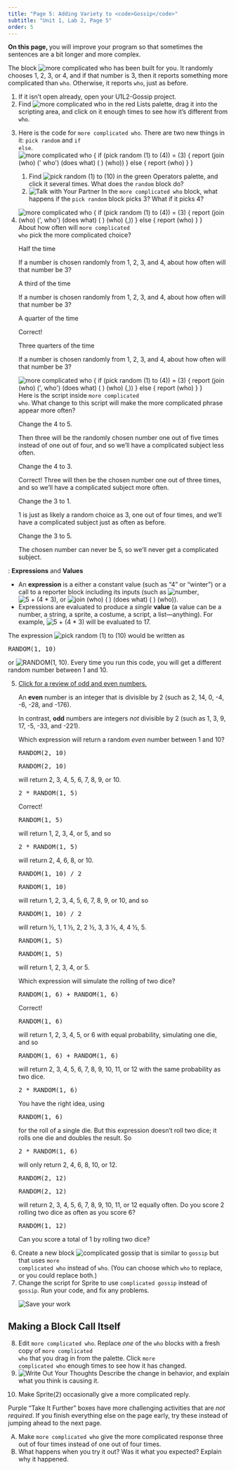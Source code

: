 ```yaml
---
title: "Page 5: Adding Variety to <code>Gossip</code>"
subtitle: "Unit 1, Lab 2, Page 5"
order: 5
---
```


::: learn
<p><strong>On this page, </strong> you will improve your program so that sometimes the sentences are a bit longer and more complex.</p>
:::

The block <img src="/img/1-introduction/more-complicated-who.png" title="more complicated who" alt="more complicated who"/> has been built for you. It randomly chooses 1, 2, 3, or 4, and if that number is 3, then it reports something more complicated than <code>who</code>. Otherwise, it reports <code>who</code>, just as before.

::: {#first .forYouToDo}
<ol>

<li>If it isn't open already, open your U1L2-Gossip project.</li>

<li>Find <img src="/img/1-introduction/more-complicated-who.png" title="more complicated who" alt="more complicated who"/> in the red Lists palette, drag it into the scripting area, and click on it enough times to see how it's different from <code>who</code>.</li>

<li>

<!--<div class="index-term" id="pick random</code>"></div>-->

Here is the code for <code>more complicated who</code>. There are two new things in it: <code>pick random</code> and <code>if else</code>.<br /> <img src="/img/1-introduction/more-complicated-who-script.png" title="more complicated who {
if (pick random (1) to (4)) = (3) {
report (join (who) (&apos;, who&apos;) (does what) ( ) (who) (,))                                                                                          
} else {
report (who)
}
}" alt="more complicated who {
if (pick random (1) to (4)) = (3) {
report (join (who) (&apos; who&apos;) (does what) ( ) (who))                                                                                          
} else {
report (who)
}
}" class="ms-4"/>

<ol>

<li>Find <img src="/img/blocks/pick-random-1-to-10-full-size.png" title="pick random (1) to (10)" alt="pick random (1) to (10)" class="inline"/> in the green Operators palette, and click it several times. What does the <code>random</code> block do?</li>

<li><img src="/img/icons/talk-with-your-partner.png" title="Talk with Your Partner" alt="Talk with Your Partner" class="inline"/> In the <code>more complicated who</code> block, what happens if the <code>pick random</code> block picks 3? What if it picks 4?</li>

</ol>

</li>

<li>

<!-- Question 1 -->

::: {.assessment-data type="multiplechoice" identifier="About how often will more complicated who pick the more complicated choice?" hasinlinefeedback="true" maxchoices="1" responseidentifier="ri1" shuffle="false"}
::: prompt

<img src="/img/1-introduction/more-complicated-who-script.png" title="more complicated who {
if (pick random (1) to (4)) = (3) {
report (join (who) (&apos;, who&apos;) (does what) ( ) (who) (,))                                                                                          
} else {
report (who)
}
}" alt="more complicated who {
if (pick random (1) to (4)) = (3) {
report (join (who) (&apos;, who&apos;) (does what) ( ) (who) (,))                                                                                          
} else {
report (who)
}
}" class="float-end"/> About how often will <code>more complicated who</code> pick the more complicated choice?
:::

::: {.choice identifier="c1"}
::: text
Half the time
:::

::: feedback
If a number is chosen randomly from 1, 2, 3, and 4, about how often will that number be 3?
:::
:::

::: {.choice identifier="c2"}
::: text
A third of the time
:::

::: feedback
If a number is chosen randomly from 1, 2, 3, and 4, about how often will that number be 3?
:::
:::

::: {.choice identifier="c3"}
::: text
A quarter of the time
:::

::: feedback
Correct!
:::
:::

::: {.choice identifier="c4"}
::: text
Three quarters of the time
:::

::: feedback
If a number is chosen randomly from 1, 2, 3, and 4, about how often will that number be 3?
:::
:::

::: {.responseDeclaration identifier="ri1"}
::: {.correctResponse identifier="c3"}
:::
:::
:::

<!-- Question 2 -->

::: {.assessment-data type="multiplechoice" identifier="About how often will more complicated who pick the more complicated choice?" hasinlinefeedback="true" maxchoices="1" responseidentifier="ri2" shuffle="false"}
::: prompt

<img src="/img/1-introduction/more-complicated-who-script.png" title="more complicated who {
if (pick random (1) to (4)) = (3) {
report (join (who) (&apos;, who&apos;) (does what) ( ) (who) (,))                                                                                          
} else {
report (who)
}
}" alt="more complicated who {
if (pick random (1) to (4)) = (3) {
report (join (who) (&apos;, who&apos;) (does what) ( ) (who) (,))                                                                                          
} else {
report (who)
}
}" class="float-end"/> Here is the script inside <code>more complicated who</code>. What change to this script will make the more complicated phrase appear more often?
:::

::: {.choice identifier="c1"}
::: text
Change the 4 to 5.
:::

::: feedback
Then three will be the randomly chosen number one out of five times instead of one out of four, and so we'll have a complicated subject less often.
:::
:::

::: {.choice identifier="c2"}
::: text
Change the 4 to 3.
:::

::: feedback
Correct! Three will then be the chosen number one out of three times, and so we'll have a complicated subject more often.
:::
:::

::: {.choice identifier="c3"}
::: text
Change the 3 to 1.
:::

::: feedback
1 is just as likely a random choice as 3, one out of four times, and we'll have a complicated subject just as often as before.
:::
:::

::: {.choice identifier="c4"}
::: text
Change the 3 to 5.
:::

::: feedback
The chosen number can never be 5, so we'll never get a complicated subject.
:::
:::

::: {.responseDeclaration identifier="ri2"}
::: {.correctResponse identifier="c2"}
:::
:::
:::

</li>

</ol>
:::

::: vocabFullWidth
: <strong>Expressions</strong> and <strong>Values</strong>

<ul>

<li>An <strong>expression</strong> is a either a constant value (such as "4" or "winter") or a call to a reporter block including its inputs (such as <img src="/img/2-complexity/number.png" title="number" alt="number" class="inline"/>, <img src="/img/1-introduction/5+(4x3).png" title="5 + (4 * 3)" alt="5 + (4 * 3)" class="inline py-0"/>, or <img src="/img/2-complexity/join-who-doeswhat-who.png" title="join (who) ( ) (does what) ( ) (who)" alt="join (who) ( ) (does what) ( ) (who)" class="inline"/>).</li>

<li>Expressions are evaluated to produce a <em>single</em> <strong>value</strong> (a value can be a number, a string, a sprite, a costume, a script, a list---anything). For example, <img src="/img/1-introduction/5+(4x3).png" title="5 + (4 * 3)" alt="5 + (4 * 3)" class="inline py-0"/> will be evaluated to 17.</li>

</ul>
:::

::: examFullWidth
<!--<div class="index-term" id="pick random</code>"></div>-->
::: pseudop
The expression <img src="/img/blocks/pick-random-1-to-10-full-size.png" title="pick random (1) to (10)" alt="pick random (1) to (10)" class="inline"/> would be written as

```{=html}
<pre class="inline">RANDOM(1, 10)</pre>
```
or <img src="/img/1-introduction/random-blocktran.png" title="RANDOM(1, 10)" alt="RANDOM(1, 10)" class="inline"/>. Every time you run this code, you will get a different random number between 1 and 10.
:::
:::

::: forYouToDo
<ol start="5">

<li>

<!-- Question 3 -->

::: {.assessment-data type="multiplechoice" identifier="What expression would return a random even number between 1 and 10?" hasinlinefeedback="true" maxchoices="1" responseidentifier="ri3" shuffle="true"}
::: prompt

::: sidenoteBig
<a href="#hint-parity" data-bs-toggle="collapse" title="Click for a review about odd and even numbers.">Click for a review of odd and even numbers.</a>

::: {#hint-parity .collapse}
<p>An <strong>even</strong> number is an integer that is divisible by 2 (such as 2, 14, 0, -4, -6, -28, and -176).</p>

<p>In contrast, <strong>odd</strong> numbers are integers <em>not</em> divisible by 2 (such as 1, 3, 9, 17, -5, -33, and -221).</p>
:::
:::

Which expression will return a random <em>even</em> number between 1 and 10?
:::

::: {.choice identifier="c1"}
::: text
```{=html}
<pre class="inline">RANDOM(2, 10)</pre>
```
:::

::: feedback
```{=html}
<pre class="inline">RANDOM(2, 10)</pre>
```
will return 2, 3, 4, 5, 6, 7, 8, 9, or 10.
:::
:::

::: {.choice identifier="c2"}
::: text
```{=html}
<pre class="inline">2 * RANDOM(1, 5)</pre>
```
:::

::: feedback
Correct!

```{=html}
<pre class="inline">RANDOM(1, 5)</pre>
```
will return 1, 2, 3, 4, or 5, and so

```{=html}
<pre class="inline">2 * RANDOM(1, 5)</pre>
```
will return 2, 4, 6, 8, or 10.
:::
:::

::: {.choice identifier="c3"}
::: text
```{=html}
<pre class="inline">RANDOM(1, 10) / 2</pre>
```
:::

::: feedback
```{=html}
<pre class="inline">RANDOM(1, 10)</pre>
```
will return 1, 2, 3, 4, 5, 6, 7, 8, 9, or 10, and so

```{=html}
<pre class="inline">RANDOM(1, 10) / 2</pre>
```
will return ½, 1, 1 ½, 2, 2 ½, 3, 3 ½, 4, 4 ½, 5.
:::
:::

::: {.choice identifier="c4"}
::: text
```{=html}
<pre class="inline">RANDOM(1, 5)</pre>
```
:::

::: feedback
```{=html}
<pre class="inline">RANDOM(1, 5)</pre>
```
will return 1, 2, 3, 4, or 5.
:::
:::

::: {.responseDeclaration identifier="ri3"}
::: {.correctResponse identifier="c2"}
:::
:::
:::

<!-- Question 4 -->

::: {.assessment-data type="multiplechoice" identifier="Which expression will simulate the rolling of two dice?" hasinlinefeedback="true" maxchoices="1" responseidentifier="ri4" shuffle="true"}
::: prompt

Which expression will simulate the rolling of two dice?
:::

::: {.choice identifier="c1"}
::: text
```{=html}
<pre class="inline">RANDOM(1, 6) + RANDOM(1, 6)</pre>
```
:::

::: feedback
Correct!

```{=html}
<pre class="inline">RANDOM(1, 6)</pre>
```
will return 1, 2, 3, 4, 5, or 6 with equal probability, simulating one die, and so

```{=html}
<pre class="inline">RANDOM(1, 6) + RANDOM(1, 6)</pre>
```
will return 2, 3, 4, 5, 6, 7, 8, 9, 10, 11, or 12 with the same probability as two dice.
:::
:::

::: {.choice identifier="c2"}
::: text
```{=html}
<pre class="inline">2 * RANDOM(1, 6)</pre>
```
:::

::: feedback
You have the right idea, using

```{=html}
<pre class="inline">RANDOM(1, 6)</pre>
```
for the roll of a single die. But this expression doesn't roll two dice; it rolls one die and doubles the result. So

```{=html}
<pre class="inline">2 * RANDOM(1, 6)</pre>
```
will only return 2, 4, 6, 8, 10, or 12.
:::
:::

::: {.choice identifier="c3"}
::: text
```{=html}
<pre class="inline">RANDOM(2, 12)</pre>
```
:::

::: feedback
```{=html}
<pre class="inline">RANDOM(2, 12)</pre>
```
will return 2, 3, 4, 5, 6, 7, 8, 9, 10, 11, or 12 equally often. Do you score 2 rolling two dice as often as you score 6?
:::
:::

::: {.choice identifier="c4"}
::: text
```{=html}
<pre class="inline">RANDOM(1, 12)</pre>
```
:::

::: feedback
Can you score a total of 1 by rolling two dice?
:::
:::

::: {.responseDeclaration identifier="ri4"}
::: {.correctResponse identifier="c1"}
:::
:::
:::

</li>

<li>Create a new block <img src="/img/1-introduction/complicated-gossip.png" title="complicated gossip" alt="complicated gossip" class="inline py-0"/> that is similar to <code>gossip</code> but that uses <code>more complicated who</code> instead of <code>who</code>. (You can choose which <code>who</code> to replace, or you could replace both.)</li>

<li>Change the script for Sprite to use <code>complicated gossip</code> instead of <code>gossip</code>. Run your code, and fix any problems.</li>

<img src="/img/icons/save-now.png" title="Save your work" alt="Save your work" class="inline"/>

</ol>
:::

## Making a Block Call Itself

::: forYouToDo
<ol start="8">

<li>Edit <code>more complicated who</code>. Replace <em>one</em> of the <code>who</code> blocks with a fresh copy of <code>more complicated who</code> that you drag in from the palette. Click <code>more complicated who</code> enough times to see how it has changed.</li>

<li><img src="/img/icons/write-out-thoughts.png" title="Write Out Your Thoughts" alt="Write Out Your Thoughts" class="inline"/> Describe the change in behavior, and explain what you think is causing it.</li>

</ol>
:::

::: ifTime
<ol start="10">

<li>Make Sprite(2) occasionally give a more complicated reply.</li>

</ol>
:::

::: endnote
Purple "Take It Further" boxes have more challenging activities that are <em>not required</em>. If you finish everything else on the page early, try these instead of jumping ahead to the next page.
:::

::: takeItFurther
<ol type="A">

<li>Make <code>more complicated who</code> give the more complicated response three out of four times instead of one out of four times.</li>

<li>What happens when you try it out? Was it what you expected? Explain why it happened.</li>

</ol>
:::

</body>

</html>
